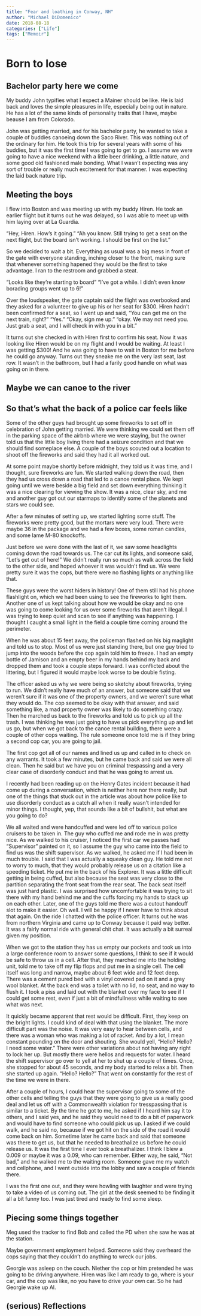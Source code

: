 ```yaml
---
title: "Fear and loathing in Conway, NH"
author: "Michael DiDomenico"
date: 2018-08-18
categories: ["Life"]
tags: ["Memoir"]
---
```



# Born to lose

## Bachelor party here we come

My buddy John typifies what I expect a Mainer should be like. He is laid back and loves the simple pleasures in life, especially being out in nature. He has a lot of the same kinds of personality traits that I have, maybe beause I am from Colorado.

John was getting married, and for his bachelor party, he wanted to take a couple of buddies canoeing down the Saco River. This was nothing out of the ordinary for him. He took this trip for several years with some of his buddies, but it was the first time I was going to get to go. I assume we were going to have a nice weekend with a little beer drinking, a little nature, and some good old fashioned male bonding. What I wasn't expecting was any sort of trouble or really much excitement for that manner. I was expecting the laid back nature trip.

## Meeting the boys

I flew into Boston and was meeting up with my buddy Hiren. He took an earlier flight but it turns out he was delayed, so I was able to meet up with him laying over at La Guardia.

"Hey, Hiren. How's it going."
"Ah you know. Still trying to get a seat on the next flight, but the board isn't working. I should be first on the list."

So we decided to wait a bit. Everything as usual was a big mess in front of the gate with everyone standing, inching closer to the front, making sure that whenever something hapened they would be the first to take advantage. I ran to the restroom and grabbed a steat.

"Looks like they're starting to board"
"I've got a while. I didn't even know borading groups went up to 6!"

Over the loudspeaker, the gate captain said the flight was overbooked and they asked for a volunteer to give up his or her seat for $300. Hiren hadn't been confirmed for a seat, so I went up and said, "You can get me on the next train, right?" "Yes." "Okay, sign me up." "okay. We may not need you. Just grab a seat, and I will check in with you in a bit."

It turns out she checked in with Hiren first to confirm his seat. Now it was looking like Hiren would be on my flight and I would be waiting. At least I was getting $300! And he was going to have to wait in Boston for me before he could go anyway. Turns out they sneake me on the very last seat, last row. It wasn't in the bathroom, but I had a farily good handle on what was going on in there.

## Maybe we can canoe to the river

## So that's what the back of a police car feels like

Some of the other guys had brought up some fireworks to set off in celebration of John getting married. We were thinking we could set them off in the parking space of the airbnb where we were staying, but the owner told us that the little boy living there had a seizure condition and that we should find someplace else. A couple of the boys scouted out a location to shoot off the fireworks and said they had it all worked out.

At some point maybe shortly before midnight, they told us it was time, and I thought, sure fireworks are fun. We started walking down the road, then they had us cross down a road that led to a canoe rental place. We kept going until we were beside a big field and set down everything thinking it was a nice clearing for viewing the show. It was a nice, clear sky, and me and another guy got out our starmaps to identify some of the planets and stars we could see.

After a few minutes of setting up, we started lighting some stuff. The fireworks were pretty good, but the mortars were very loud. There were maybe 36 in the package and we had a few boxes, some roman candles, and some lame M-80 knockoffs. 

Just before we were done with the last of it, we saw some headlights coming down the road towards us. The car cut its lights, and someone said, "Let's get out of here!" We didn't really run so much as walk across the field to the other side, and hoped whoever it was wouldn't find us. We were pretty sure it was the cops, but there were no flashing lights or anything like that. 

These guys were the worst hiders in history! One of them still had his phone flashlight on, which we had been using to see the fireworks to light them. Another one of us kept talking about how we would be okay and no one was going to come looking for us over some fireworks that aren't illegal. I was trying to keep quiet and scan to see if anything was happening. I thought I caught a small light in the field a couple time coming around the perimeter. 

When he was about 15 feet away, the policeman flashed on his big maglight and told us to stop. Most of us were just standing there, but one guy tried to jump into the woods before the cop again told him to freeze. I had an empty bottle of Jamison and an empty beer in my hands behind my back and dropped them and took a couple steps forward. I was conflicted about the littering, but I figured it would maybe look worse to be double fisting.

The officer asked us why we were being so sketchy about fireworks, trying to run. We didn't really have much of an answer, but someone said that we weren't sure if it was one of the property owners, and we weren't sure what they would do. The cop seemed to be okay with that answer, and said something like, a mad property owner was likely to do something crazy. Then he marched us back to the fireworks and told us to pick up all the trash. I was thinking he was just going to have us pick everything up and let us go, but when we got back to the canoe rental building, there were a couple of other cops waiting. The rule someone once told me is if they bring a second cop car, you are going to jail.

The first cop got all of our names and lined us up and called in to check on any warrants. It took a few minutes, but he came back and said we were all clean. Then he said but we have you on criminal trespassing and a very clear case of disorderly conduct and that he was going to arrest us. 

I recently had been reading up on the Henry Gates incident because it had come up during a conversation, which is neither here nor there really, but one of the things that stuck out in the article was about how police like to use disorderly conduct as a catch all when it really wasn't intended for minor things. I thought, yep, that sounds like a bit of bullshit, but what are you going to do? 

We all waited and were handcuffed and were led off to various police cruisers to be taken in. The guy who cuffed me and rode me in was pretty nice. As we walked to his cruiser, I noticed the first car we passes had "Supervisor" painted on it, so I assume the guy who came into the field to find us was the shift supervisor. As we walked, he asked me if I had been in much trouble. I said that I was actually a squeaky clean guy. He told me not to worry to much, that they would probably release us on a citation like a speeding ticket. He put me in the back of his Explorer. It was a little difficult getting in being cuffed, but also because the seat was very close to the partition separating the front seat from the rear seat. The back seat itself was just hard plastic. I was surprised how uncomfortable it was trying to sit there with my hand behind me and the cuffs forcing my hands to stack up on each other. Later, one of the guys told me there was a cutout handcuff slot to make it easier. Oh well. I will be happy if I never have to think about that again. On the ride I chatted with the police officer. It turns out he was from northern Virginia and came up to Conway because it paid way better. It was a fairly normal ride with general chit chat. It was actually a bit surreal given my position.

When we got to the station they has us empty our pockets and took us into a large conference room to answer some questions, I think to see if it would be safe to throw us in a cell. After that, they marched me into the holding unit, told me to take off my flip flops and put me in a single cell. The cell itself was long and narrow, maybe about 6 feet wide and 12 feet deep. There was a cement pured bed with a vinyl covered pad on it and a grey wool blanket. At the back end was a toilet with no lid, no seat, and no way to flush it. I took a piss and laid out with the blanket over my face to see if I could get some rest, even if just a bit of mindfullness while waiting to see what was next. 

It quickly became apparent that rest would be difficult. First, they keep on the bright lights. I could kind of deal with that using the blanket. The more difficult part was the noise. It was very easy to hear between cells, and there was a woman who was making a lot of racket. And by a lot, I mean constant pounding on the door and shouting. She would yell, "Hello? Hello? I need some water." There were other variations about not having any right to lock her up. But mostly there were hellos and requests for water. I heard the shift supervisor go over to yell at her to shut up a couple of times. Once, she stopped for about 45 seconds, and my body started to relax a bit. Then she started up again. "Hello? Hello?" That went on constantly for the rest of the time we were in there.

After a couple of hours, I could hear the supervisor going to some of the other cells and telling the guys that they were going to give us a really good deal and let us off with a Commonwealth violation for tresspassing that is similar to a ticket. By the time he got to me, he asked if I heard him say it to others, and I said yes, and he said they would need to do a bit of paperwork and would have to find someone who could pick us up. I asked if we could walk, and he said no, because if we got hit on the side of the road it would come back on him. Sometime later he came back and said that someone was there to get us, but that he needed to breathalize us before he could release us. It was the first time I ever took a breathalizer. I think I blew a 0.009 or maybe it was a 0.09, who can remember. Either way, he said, "Not bad," and he walked me to the waiting room. Someone gave me my watch and cellphone, and I went outside into the lobby and saw a couple of friends there.

I was the first one out, and they were howling with laughter and were trying to take a video of us coming out. The girl at the desk seemed to be finding it all a bit funny too. I was just tired and ready to find some sleep.

## Piecing some things together

Meg used the tracker to find Bob and called the PD when she saw he was at the station.

Maybe government employment helped. Someone said they overheard the cops saying that they couldn't do anything to wreck our jobs.

Georgie was asleep on the couch. Niether the cop or him pretended he was going to be driving anywhere. Hiren was like I am ready to go, where is your car, and the cop was like, no you have to drive your own car. So he had Georgie wake up Al.

## (serious) Reflections